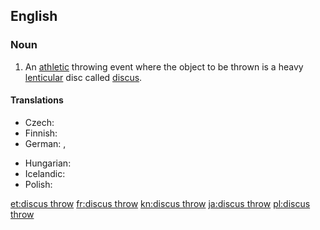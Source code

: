 ==English==
{{wikipedia}}
===Noun===
{{en-noun|-|head=[[discus]] [[throw]]}}

# {{context|athletics|lang=en}} An [[athletic]] throwing event where the object to be thrown is a heavy [[lenticular]] disc called [[discus]].

====Translations====
{{trans-top|athletic event where a discus is thrown}}
* Czech: {{t-|cs|hod diskem|m}}
* Finnish: {{t+|fi|kiekonheitto}}
* German: {{t+|de|Diskuswurf|m}}, {{t+|de|Diskuswerfen|n}}
{{trans-mid}}
* Hungarian: {{t+|hu|diszkoszvetés}}
* Icelandic: {{t|is|kringlukast|n}}
* Polish: {{t|pl|rzut dyskiem|m}}
{{trans-bottom}}

[[et:discus throw]]
[[fr:discus throw]]
[[kn:discus throw]]
[[ja:discus throw]]
[[pl:discus throw]]